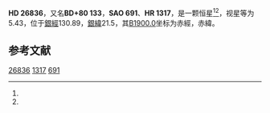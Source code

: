 {{Starbox begin
| name = HD 26836
}}
{{Starbox observe
| epoch = [[J2000.0|J2000.0]]
| constell = {{星座名待查}}<ref name=SIMBAD>{{cite web
 | url=http://simbad.u-strasbg.fr/simbad/sim-id?Ident=HR+1317
 | title =Pulsating variable Star
 | publisher=Centre de Données astronomiques de Strasbourg
 | work=SIMBAD
 | accessdate=2012-07-13}}</ref><ref name=DATA>{{cite web
 | url=http://vizier.u-strasbg.fr/viz-bin/VizieR-5?-out.add=.&-source=5050&-corr=PK=HR&-out.max=9999&HR=1317
 | title=VizieR Detailed Page
 | accessdate=2012-07-13
 | archive-date=2016-03-04
 | archive-url=https://web.archive.org/web/20160304232414/http://vizier.u-strasbg.fr/viz-bin/VizieR-5?-out.add=.&-source=5050&-corr=PK=HR&-out.max=9999&HR=1317
 | dead-url=no
 }}</ref>
| 星官 = 
| ra = {{RA|4|27|2.8}}<ref name=SIMBAD /><ref name=DATA />
| dec = {{DEC|+80|49|27}}<ref name=SIMBAD /><ref name=DATA />
| appmag_v = 5.43<ref name=SIMBAD /><ref name=DATA />
}}
{{Starbox character
| class = gG6<ref name=SIMBAD /><ref name=DATA />
| b-v = 1.17<ref name=SIMBAD /><ref name=DATA />
| u-b = <ref name=SIMBAD /><ref name=DATA />
| r-i = <ref name=SIMBAD /><ref name=DATA />
| variable = 
}}
{{Starbox astrometry
| radial_v = 
| prop_mo_ra = -9
| parallax = 0.014
| p_error = 
}}
{{Starbox catalog
| names =BD+80 133，[[SAO星表|SAO]] 691，[[HD星表|HD]] 26836，[[HR星表|HR]] 1317}}
{{Starbox reference |Simbad=HR+1317}}
{{Starbox end}}

'''HD 26836'''，又名'''BD+80 133'''，'''SAO 691'''、'''HR 1317'''，是一颗恒星<ref name=SIMBAD /><ref name=DATA />，视星等为5.43，位于[[銀道座標系|銀經]]130.89，[[銀道座標系|銀緯]]21.5，其[[B1900.0|B1900.0]]坐标为赤經{{RA|4|9|37.5}}，赤緯{{DEC|+80|21.5|8}}。

== 参考文献 ==
{{reflist}}

{{star-stub}}

[[Category:HD和HDE天體|26836]]
[[Category:HR天體|1317]]
[[Category:SAO天體|691]]